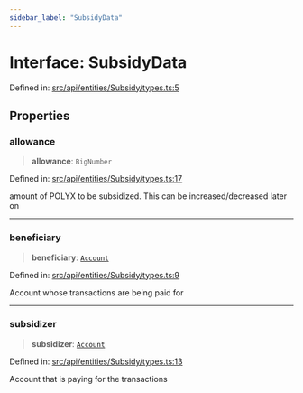 ```yaml
---
sidebar_label: "SubsidyData"
---
```


# Interface: SubsidyData

Defined in: [src/api/entities/Subsidy/types.ts:5](https://github.com/PolymeshAssociation/polymesh-sdk/blob/bee6a2fe7a8ce5db42a6982e793782182cde2153/src/api/entities/Subsidy/types.ts#L5)

## Properties

### allowance

> **allowance**: `BigNumber`

Defined in: [src/api/entities/Subsidy/types.ts:17](https://github.com/PolymeshAssociation/polymesh-sdk/blob/bee6a2fe7a8ce5db42a6982e793782182cde2153/src/api/entities/Subsidy/types.ts#L17)

amount of POLYX to be subsidized. This can be increased/decreased later on

***

### beneficiary

> **beneficiary**: [`Account`](../../../Account/classes/Account.mdx)

Defined in: [src/api/entities/Subsidy/types.ts:9](https://github.com/PolymeshAssociation/polymesh-sdk/blob/bee6a2fe7a8ce5db42a6982e793782182cde2153/src/api/entities/Subsidy/types.ts#L9)

Account whose transactions are being paid for

***

### subsidizer

> **subsidizer**: [`Account`](../../../Account/classes/Account.mdx)

Defined in: [src/api/entities/Subsidy/types.ts:13](https://github.com/PolymeshAssociation/polymesh-sdk/blob/bee6a2fe7a8ce5db42a6982e793782182cde2153/src/api/entities/Subsidy/types.ts#L13)

Account that is paying for the transactions
